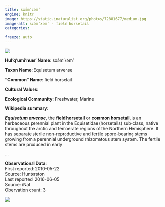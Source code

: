 ```yaml
---
title: sxə́m’xəm’
engine: knitr
image: https://static.inaturalist.org/photos/72881677/medium.jpg
image-alt: sxə́m’xəm’ - field horsetail
categories:

freeze: auto
---
```

![](https://static.inaturalist.org/photos/72881677/medium.jpg){fig-alt="sxə́m’xəm’ - field horsetail"}

**Hul'q'umi'num' Name**: sxə́m’xəm’



**Taxon Name**: Equisetum arvense

**"Common" Name**: field horsetail

**Cultural Values**:  

::: {layout-nrow=1 style="width:60%"}

:::

**Ecological Community**: Freshwater, Marine

**Wikipedia summary**:  
<p class="mw-empty-elt">

</p>
<p><i><b>Equisetum arvense</b></i>, the <b>field horsetail</b> or <b>common horsetail</b>, is an herbaceous perennial plant in the Equisetidae (horsetails) sub-class, native throughout the arctic and temperate regions of the Northern Hemisphere. It has separate sterile non-reproductive and fertile spore-bearing stems growing from a perennial underground rhizomatous stem system. The fertile stems are produced in early</p>...

**Observational Data**:   
First reported: 2010-05-22  
Source: Hunterston  
Last reported: 2016-06-05  
Source: iNat  
Obervation count: 3

![](community_dist.png)
